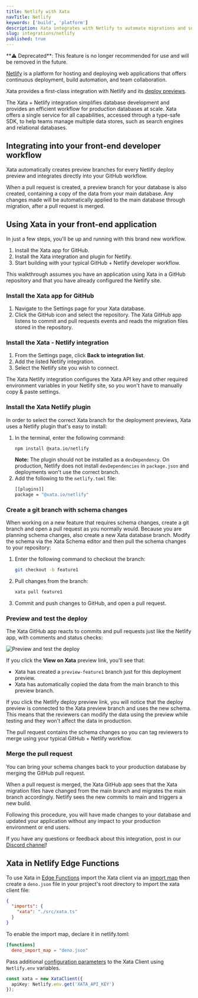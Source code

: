 ```yaml
---
title: Netlify with Xata
navTitle: Netlify
keywords: ['build', 'platform']
description: Xata integrates with Netlify to automate migrations and support the GitHub workflow for efficient web app deployment
slug: integrations/netlify
published: true
---
```


<Alert status="warning">
  **⚠️ Deprecated**: This feature is no longer recommended for use and will be removed in the future.
</Alert>

[Netlify](https://https://www.netlify.com/) is a platform for hosting and deploying web applications that offers continuous deployment, build automation, and team collaboration.

Xata provides a first-class integration with Netlify and its [deploy previews](https://www.netlify.com/products/deploy-previews/).

The Xata + Netlify integration simplifies database development and provides an efficient workflow for production databases at scale. Xata offers a single service for all capabilities, accessed through a type-safe SDK, to help teams manage multiple data stores, such as search engines and relational databases.

## Integrating into your front-end developer workflow

Xata automatically creates preview branches for every Netlify deploy preview and integrates directly into your GitHub workflow.

When a pull request is created, a preview branch for your database is also created, containing a copy of the data from your main database. Any changes made will be automatically applied to the main database through migration, after a pull request is merged.

## Using Xata in your front-end application

In just a few steps, you'll be up and running with this brand new workflow.

1. Install the Xata app for GitHub.
1. Install the Xata integration and plugin for Netlify.
1. Start building with your typical GitHub + Netlify developer workflow.

This walkthrough assumes you have an application using Xata in a GitHub repository and that you have already configured the Netlify site.

### Install the Xata app for GitHub

1. Navigate to the Settings page for your Xata database.
1. Click the GitHub icon and select the repository. The Xata GitHub app listens to commit and pull requests events and reads the migration files stored in the repository.

### Install the Xata - Netlify integration

1. From the Settings page, click **Back to integration list**.
1. Add the listed Netlify integration.
1. Select the Netlify site you wish to connect.

The Xata Netlify integration configures the Xata API key and other required environment variables in your Netlify site, so you won't have to manually copy & paste settings.

### Install the Xata Netlify plugin

In order to select the correct Xata branch for the deployment previews, Xata uses a Netlify plugin that's easy to install:

1. In the terminal, enter the following command:
   ```bash
   npm install @xata.io/netlify
   ```
   **Note:** The plugin should not be installed as a `devDependency`. On production, Netlify does not install `devDependencies` in `package.json` and deployments won't use the correct branch.
1. Add the following to the `netlify.toml` file:
   ```bash
   [[plugins]]
   package = "@xata.io/netlify"
   ```

### Create a git branch with schema changes

When working on a new feature that requires schema changes, create a git branch and open a pull request as you normally would. Because you are planning schema changes, also create a new Xata database branch.
Modify the schema via the Xata Schema editor and then pull the schema changes to your repository:

1. Enter the following command to checkout the branch:

   ```bash
   git checkout -b feature1
   ```

1. Pull changes from the branch:

   ```bash
   xata pull feature1
   ```

1. Commit and push changes to GitHub, and open a pull request.

### Preview and test the deploy

The Xata GitHub app reacts to commits and pull requests just like the Netlify app, with comments and status checks:

![Preview and test the deploy](images/test-preview-deploy.png)

If you click the **View on Xata** preview link, you'll see that:

- Xata has created a `preview-feature1` branch just for this deployment preview.
- Xata has automatically copied the data from the main branch to this preview branch.

If you click the Netlify deploy preview link, you will notice that the deploy preview is connected to the Xata preview branch and uses the new schema. This means that the reviewers can modify the data using the preview while testing and they won't affect the data in production.

The pull request contains the schema changes so you can tag reviewers to merge using your typical GitHub + Netlify workflow.

### Merge the pull request

You can bring your schema changes back to your production database by merging the GitHub pull request.

When a pull request is merged, the Xata GitHub app sees that the Xata migration files have changed from the main branch and migrates the main branch accordingly. Netlify sees the new commits to main and triggers a new build.

Following this procedure, you will have made changes to your database and updated your application without any impact to your production environment or end users.

If you have any questions or feedback about this integration, post in our [Discord channel](https://xata.io/discord)!

## Xata in Netlify Edge Functions

To use Xata in [Edge Functions](https://docs.netlify.com/edge-functions/overview/) import the Xata client via an [import map](https://docs.netlify.com/edge-functions/api/#import-maps) then create a `deno.json` file in your project's root directory to import the xata client file:

```json
{
  "imports": {
    "xata": "./src/xata.ts"
  }
}
```

To enable the import map, declare it in netlify.toml:

```toml
[functions]
  deno_import_map = "deno.json"
```

Pass additional [configuration parameters](/docs/sdk/typescript/overview#configuration) to the Xata Client using `Netlify.env` variables.

```ts
const xata = new XataClient({
  apiKey: Netlify.env.get('XATA_API_KEY')
});
```
